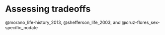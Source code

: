 # Assessing tradeoffs  {#tradeoffs}

@morano_life-history_2013, @shefferson_life_2003, and @cruz-flores_sex-specific_nodate

